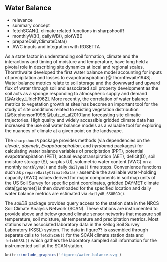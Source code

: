 
## Water Balance

  * relevance
  * summary concept
  * fetchSCAN(), climate related functions in sharpshootR
  * monthlyWB(), dailyWB(), plotWB()
  * prepareDailyClimateData()
  * AWC inputs and integration with ROSETTA
  
As a state factor in understanding soil formation, climate and the interactions and timing of moisture and temperature, have long held a pivotal role in describing site dynamics at local and regional scales. Thornthwaite developed the first water balance model accounting for inputs of precipitation and losses to evapotranspiration [@Thornthwaite1948]. Water balance metrics relate to soil storage and the downward and upward flux of water through soil and associated soil property development as the soil acts as a sponge responding to atmospheric supply and demand [@Arkley_Ulrich1962].  More recently, the correlation of water balance metrics to vegetation growth at sites has become an important tool for the study of site conditions related to existing vegetation distribution [@Stephenson1998;@Lutz_et_al2010]and forecasting site climatic trajectories.  High quality and widely accessible gridded climate data has increased the use soil water balance models as a valuable tool for exploring the nuances of climate at a given point on the landscape.   

The `sharpshootR` package provides methods (via dependencies on the *elevatr*, *daymetr*, *Evapotranspiration*, and *hyrdomad* packages) for calculating water balance variables of precipitation (PPT), potential evapotranspiration (PET), actual evapotranspiration (AET), deficit(D), soil moisture storage (S), surplus (U), volumetric water content (VWC) on a monthly `monthlyWB()` and daily `dailyWB()` time steps.  Convenience functions such as `prepareDailyClimateData()` assemble the available water-holding capacity (AWC) values derived for major components in soil map units of the US Soil Survey for specific point coordinates, gridded DAYMET climate data[@daymet] is then downloaded for the specified location and daily water balance metrics are estimated via `dailyWB_SSURGO()`.  

The *soilDB* package provides query access to the station data in the NRCS Soil Climate Analysis Network (SCAN).  These stations are instrumented to provide above and below ground climate sensor networks that measure soil temperature, soil moisture, air temperature and precipitation metrics.  Most stations have associated laboratory data in the Kellog Soil Survey Laboratory (KSSL) system.  The data in figure?? is assembled through separate calls to `fetchSCAN()` for the SCAN climate station data and `fetchKSSL()` which gathers the laboratory sampled soil information for the instrumented soil at the SCAN station. 

```r
knitr::include_graphics('figures/water-balance.svg')
```
